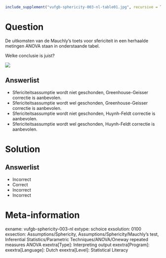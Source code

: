 ```{r, echo = FALSE, results = "hide"}
include_supplement("vufgb-sphericity-003-nl-table01.jpg", recursive = TRUE)
```

Question
========

De uitkomsten van de Mauchly’s toets voor sfericiteit in een herhaalde metingen ANOVA staan in onderstaande tabel. 

Welke conclusie is juist?

![](vufgb-sphericity-003-nl-table01.jpg)
  
Answerlist
----------
* Sfericiteitsassumptie wordt niet geschonden, Greenhouse-Geisser correctie is aanbevolen.
* Sfericiteitsassumptie wordt wel geschonden, Greenhouse-Geisser correctie is aanbevolen.
* Sfericiteitsassumptie wordt niet geschonden, Huynh-Feldt correctie is aanbevolen.
* Sfericiteitsassumptie wordt wel geschonden, Huynh-Feldt correctie is aanbevolen.

Solution
========

Answerlist
----------
* Incorrect
* Correct
* Incorrect
* Incorrect

Meta-information
================
exname: vufgb-sphericity-003-nl
extype: schoice
exsolution: 0100
exsection: Assumptions/Sphericity, Assumptions/Sphericity/Mauchly's test, Inferential Statistics/Parametric Techniques/ANOVA/Oneway repeated measures ANOVA
exextra[Type]: Interpreting output
exextra[Program]: 
exextra[Language]: Dutch
exextra[Level]: Statistical Literacy